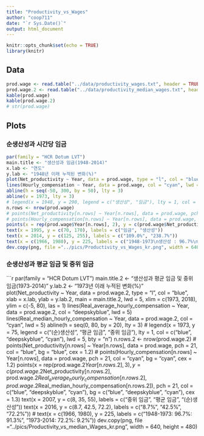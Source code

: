 ```yaml
---
title: "Productivity_vs_Wages"
author: "coop711"
date: "`r Sys.Date()`"
output: html_document
---
```


```r
knitr::opts_chunk$set(echo = TRUE)
library(knitr)
```

## Data


```r
prod.wage <- read.table("../data/productivity_wages.txt", header = TRUE, stringsAsFactors = FALSE)
prod.wage.2 <- read.table("../data/productivity_median_wages.txt", header = TRUE, stringsAsFactors = FALSE)
kable(prod.wage)
kable(prod.wage.2)
# str(prod.wage)
```


<P style="page-break-before:always">

## Plots

### 순생산성과 시간당 임금

```r
par(family = "HCR Dotum LVT")
main.title <- "생산성과 임금(1948-2014)"
x.lab <- "연도"
y.lab <- "1948년 이래 누적된 변화(%)"
plot(Net_productivity ~ Year, data = prod.wage, type = "l", col = "blue", xlab = x.lab, ylab = y.lab, main = main.title, lwd = 5, ylim = c(-50, 300), las = 1)
lines(Hourly_compensation ~ Year, data = prod.wage, col = "cyan", lwd = 5)
abline(h = seq(-50, 300, by = 50), lty = 3)
abline(v = 1973, lty = 3)
# legend(x = 1948, y = 290, legend = c("생산성", "임금"), lty = 1, col = c("blue", "cyan"), lwd = 3:2, bty = "n")
n.rows <- nrow(prod.wage)
# points(Net_productivity[n.rows] ~ Year[n.rows], data = prod.wage, pch = 21, col = "blue", bg = "blue", cex = 1.2)
# points(Hourly_compensation[n.rows] ~ Year[n.rows], data = prod.wage, pch = 21, col = "cyan", bg = "cyan", cex = 1.2)
points(x = rep(prod.wage$Year[n.rows], 2), y = c(prod.wage$Net_productivity[n.rows], prod.wage$Hourly_compensation[n.rows]), pch = 21, col = c("blue", "cyan"), bg = c("blue", "cyan"), cex = 1.3)
text(x = 1995, y = c(70, 170), labels = c("임금", "생산성"))
text(x = 2014, y = c(125, 255), labels = c("109.0%", "238.7%"))
text(x = c(1966, 1980), y = 225, labels = c("1948-1973\n생산성 : 96.7%\n임금 : 91.3%", "1973-2014\n생산성 : 72.2%\n임금 : 9.2%"))
dev.copy(png, file ="../pics/Productivity_vs_Wages_kr.png", width = 640, height = 480)
```

### 순생산성과 평균 임금 및 중위 임금

```r
par(family = "HCR Dotum LVT")
main.title.2 <- "생산성과 평균 임금 및 중위 임금(1973-2014)"
y.lab.2 <- "1973년 이래 누적된 변화(%)"
plot(Net_productivity ~ Year, data = prod.wage.2, type = "l", col = "blue", xlab = x.lab, ylab = y.lab.2, main = main.title.2, lwd = 5, xlim = c(1973, 2018), ylim = c(-5, 80), las = 1)
lines(Real_average_hourly_compensation ~ Year, data = prod.wage.2, col = "deepskyblue", lwd = 5)
lines(Real_median_hourly_compensation ~ Year, data = prod.wage.2, col = "cyan", lwd = 5)
abline(h = seq(0, 80, by = 20), lty = 3)
# legend(x = 1973, y = 75, legend = c("(순)생산성", "평균 임금", "중위 임금"), lty = 1, col = c("blue", "deepskyblue", "cyan"), lwd = 5, bty = "n")
n.rows.2 <- nrow(prod.wage.2)
# points(Net_productivity[n.rows] ~ Year[n.rows], data = prod.wage, pch = 21, col = "blue", bg = "blue", cex = 1.2)
# points(Hourly_compensation[n.rows] ~ Year[n.rows], data = prod.wage, pch = 21, col = "cyan", bg = "cyan", cex = 1.2)
points(x = rep(prod.wage.2$Year[n.rows.2], 3), y = c(prod.wage.2$Net_productivity[n.rows.2], prod.wage.2$Real_average_hourly_compensation[n.rows.2], prod.wage.2$Real_median_hourly_compensation[n.rows.2]), pch = 21, col = c("blue", "deepskyblue", "cyan"), bg = c("blue", "deepskyblue", "cyan"), cex = 1.3)
text(x = 2007, y = c(8, 35, 55), labels = c("중위 임금", "평균 임금", "(순)생산성"))
text(x = 2016, y = c(8.7, 42.5, 72.2), labels = c("8.7%", "42.5%", "72.2%"))
# text(x = c(1966, 1980), y = 225, labels = c("1948-1973\n생산성 : 96.7%\n임금 : 91.3%", "1973-2014\n생산성 : 72.2%\n임금 : 9.2%"))
dev.copy(png, file ="../pics/Productivity_vs_median_Wages_kr.png", width = 640, height = 480)
